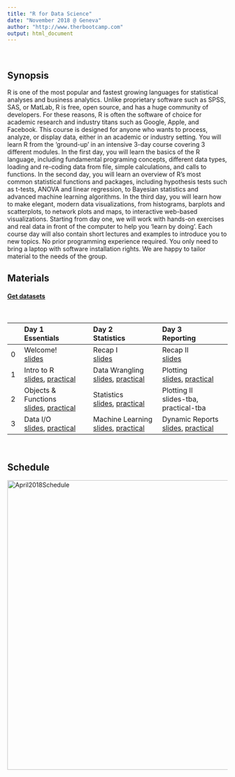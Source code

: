 ```yaml
---
title: "R for Data Science"
date: "November 2018 @ Geneva"
author: "http://www.therbootcamp.com"
output: html_document
---
```


<br>

## Synopsis

R is one of the most popular and fastest growing languages for statistical analyses and business analytics. Unlike proprietary software such as SPSS, SAS, or MatLab, R is free, open source, and has a huge community of developers. For these reasons, R is often the software of choice for academic research and industry titans such as Google, Apple, and Facebook. This course is designed for anyone who wants to process, analyze, or display data, either in an academic or industry setting. You will learn R from the ‘ground-up’ in an intensive 3-day course covering 3 different modules. In the first day, you will learn the basics of the R language, including fundamental programing concepts, different data types, loading and re-coding data from file, simple calculations, and calls to functions.  In the second day, you will learn an overview of R’s most common statistical functions and packages, including hypothesis tests such as t-tests, ANOVA and linear regression, to Bayesian statistics and advanced machine learning algorithms. In the third day, you will learn how to make elegant, modern data visualizations, from histograms, barplots and scatterplots, to network plots and maps, to interactive web-based visualizations. Starting from day one, we will work with hands-on exercises and real data in front of the computer to help you ‘learn by doing’. Each course day will also contain short lectures and examples to introduce you to new topics. No prior programming experience required. You only need to bring a laptop with software installation rights. We are happy to tailor material to the needs of the group.

## Materials

#### <a href="https://raw.githubusercontent.com/therbootcamp/BaselRBootcamp_2018July/master/_sessions/_data/baselrbootcamp_data.zip">Get datasets</a>


<br>

|  | Day 1<br>Essentials| Day 2<br>Statistics| Day 3<br>Reporting | 
|:--|:-------------|:-------------|:-------------|
|0| Welcome!<br>[slides](_sessions/Welcome/Welcome.html) | Recap I<br>[slides](_sessions/RecapI/RecapI.html) | Recap II<br>[slides](_sessions/RecapII/Recap_II.html)|
|1| Intro to R<br>[slides](_sessions/IntroToR/IntroToR.html), [practical](_sessions/IntroToR/IntroToR_interactive.R) | Data Wrangling<br>[slides](_sessions/Wrangling/Wrangling.html), [practical](_sessions/Wrangling/Wrangling_practical.html) | Plotting<br>[slides](_sessions/Plotting/Plotting.html), [practical](_sessions/Plotting/Plotting_practical.html) |
|2|  Objects & Functions<br>[slides](_sessions/Objects/Objects.html), [practical](_sessions/Objects/Objects_practical.html)| Statistics<br>[slides](_sessions/Statistics/Statistics.html), [practical](_sessions/Statistics/Statistics_practical.html)| Plotting II<br>slides-tba, practical-tba|
|3|   Data I/O<br>[slides](_sessions/DataIO/DataIO.html), [practical](_sessions/DataIO/DataIO_practical.html) | Machine Learning<br>[slides](_sessions/MachineLearning/MachineLearning.html), [practical](_sessions/MachineLearning/MachineLearning_practical.html) |  Dynamic Reports<br>[slides](_sessions/DynamicReports/DynamicReports.html), [practical](_sessions/DynamicReports/DynamicReports_practical.html)| 
<br>

## Schedule

<p align="center"><img border="0" alt="April2018Schedule" src="https://github.com/therbootcamp/therbootcamp.github.io/blob/master/_sessions/_image/schedule_2018Nov_Geneva.png?raw=true" width=660><br>
